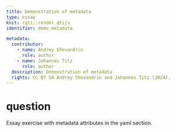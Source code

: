 ---
title: Demonstration of metadata
type: essay
knit: rqti::render_qtijs
identifier: demo_metadata

metadata:
  contributor:
    - name: Andrey Shevandrin
      role: author
    - name: Johannes Titz 
      role: author
  description: Demonstration of metadata
  rights: CC BY SA Andrey Shevandrin and Johannes Titz (2024).
---

# question

Essay exercise with metadata attributes in the yaml section.
